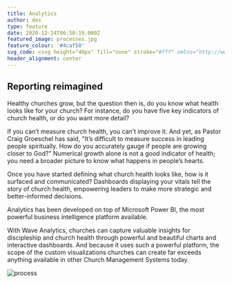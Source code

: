 ```yaml
---
title: Analytics
author: des
type: feature
date: 2020-12-24T06:50:19.000Z
featured_image: processes.jpg
feature_colour: '#4caf50'
svg_code: <svg height="40px" fill="none" stroke="#fff" xmlns="http://www.w3.org/2000/svg" viewBox="0 0 24 24"><g fill="none" stroke="#fff" stroke-linejoin="round" stroke-miterlimit="10"><g stroke-linecap="round"><path d="M23.5 20.5c0 1.104-.895 2-2 2h-19c-1.104 0-2-.896-2-2v-17c0-1.104.896-2 2-2h19c1.105 0 2 .896 2 2v17zM.5 6.5h23"/><circle cx="4" cy="4" r=".5"/><circle cx="7" cy="4" r=".5"/><circle cx="10" cy="4" r=".5"/></g><circle stroke-linecap="round" cx="8" cy="14.5" r="5"/><path stroke-linecap="round" d="M10.82 10.372L8 14.5l3.205 3.837M8 14.5H3"/><path d="M15 10.5h6M15 13.5h6M15 16.5h6"/></g></svg>
header_alignment: center
---
```


## Reporting reimagined

Healthy churches grow, but the question then is, do you know what health looks like for your church? For instance, do you have five key indicators of church health, or do you want more detail?

If you can’t measure church health, you can’t improve it. And yet, as Pastor Craig Groeschel has said, "It’s difficult to measure success in leading people spiritually. How do you accurately gauge if people are growing closer to God?" Numerical growth alone is not a good indicator of health; you need a broader picture to know what happens in people’s hearts.

Once you have started defining what church health looks like, how is it surfaced and communicated? Dashboards displaying your vitals tell the story of church health, empowering leaders to make more strategic and better-informed decisions.

Analytics has been developed on top of Microsoft Power BI, the most powerful business intelligence platform available.

With Wave Analytics, churches can capture valuable insights for discipleship and church health through powerful and beautiful charts and interactive dashboards. And because it uses such a powerful platform, the scope of the custom visualizations churches can create far exceeds anything available in other Church Management Systems today.

![process](analytics.png)
